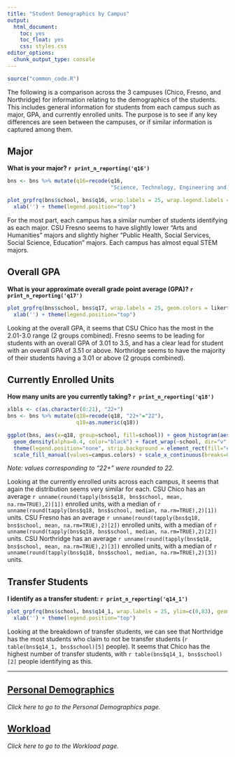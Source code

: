 ```yaml
---
title: "Student Demographics by Campus"
output: 
  html_document: 
    toc: yes
    toc_float: yes
    css: styles.css
editor_options: 
  chunk_output_type: console
---
```


```r
source("common_code.R")
```
The following is a comparison across the 3 campuses (Chico, Fresno, and Northridge) for information relating to the demographics of the students. This includes general information for students from each campus such as major, GPA, and currently enrolled units. The purpose is to see if any key differences are seen between the campuses, or if similar information is captured among them.


## Major
**What is your major? `r print_n_reporting('q16')`**
```r
bns <- bns %>% mutate(q16=recode(q16, 
                                 "Science, Technology, Engineering and Math (STEM) (Includes Medicine, Computer Science, Agriculture, Accounting, Statistics, Nursing, and Nutrition)" = "Science, Technology, Engineering and Math (STEM)"))

plot_grpfrq(bns$school, bns$q16, wrap.labels = 25, wrap.legend.labels = 20, geom.colors = likert.pal.5, legend.title = "", show.prc = FALSE) + 
  xlab('') + theme(legend.position="top")
```
For the most part, each campus has a similar number of students identifying as each major. CSU Fresno seems to have slightly lower "Arts and Humanities" majors and slightly higher "Public Health, Social Services, Social Science, Education" majors. Each campus has almost equal STEM majors.

## Overall GPA
**What is your approximate overall grade point average (GPA)? `r print_n_reporting('q17')`**
```r
plot_grpfrq(bns$school, bns$q17, wrap.labels = 25, geom.colors = likert.pal.5, legend.title = "", show.prc = FALSE) + 
  xlab('') + theme(legend.position="top")
```
Looking at the overall GPA, it seems that CSU Chico has the most in the 2.01-3.0 range (2 groups combined). Fresno seems to be leading for students with an overall GPA of 3.01 to 3.5, and has a clear lead for student with an overall GPA of 3.51 or above. Northridge seems to have the majority of their students having a 3.01 or above (2 groups combined). 

## Currently Enrolled Units
**How many units are you currently taking? `r print_n_reporting('q18')`**
```r
xlbls <- c(as.character(0:21), "22+")
bns <- bns %>% mutate(q18=recode(q18, "22+"="22"),
                      q18=as.numeric(q18))

ggplot(bns, aes(x=q18, group=school, fill=school)) + geom_histogram(aes(y=..density..), color="black", position = "identity")  +
  geom_density(alpha=0.4, color="black") + facet_wrap(~school, dir="v", scales='free') + xlab('Enrolled Units') + ylab("Density") + 
  theme(legend.position="none", strip.background = element_rect(fill="#c7dcf0"), strip.text = element_text(size=11)) +
  scale_fill_manual(values=campus.colors) + scale_x_continuous(breaks=0:22, labels=xlbls)
```
*Note: values corresponding to "22+" were rounded to 22.*

Looking at the currently enrolled units across each campus, it seems that again the distribution seems very similar for each. CSU Chico has an average `r unname(round(tapply(bns$q18, bns$school, mean, na.rm=TRUE),2)[1])` enrolled units, with a median of `r unname(round(tapply(bns$q18, bns$school, median, na.rm=TRUE),2)[1])` units. CSU Fresno has an average `r unname(round(tapply(bns$q18, bns$school, mean, na.rm=TRUE),2)[2])` enrolled units, with a median of `r unname(round(tapply(bns$q18, bns$school, median, na.rm=TRUE),2)[2])` units. CSU Northridge has an average `r unname(round(tapply(bns$q18, bns$school, mean, na.rm=TRUE),2)[3])` enrolled units, with a median of `r unname(round(tapply(bns$q18, bns$school, median, na.rm=TRUE),2)[3])` units. 

## Transfer Students
**I identify as a transfer student: `r print_n_reporting('q14_1')`**
```r
plot_grpfrq(bns$school, bns$q14_1, wrap.labels = 25, ylim=c(0,83), geom.colors = campus.colors[c(2,1)], legend.title = "", show.prc = FALSE) + 
  xlab('') + theme(legend.position="top")
```
Looking at the breakdown of transfer students, we can see that Northridge has the most students who claim to not be transfer students (`r table(bns$q14_1, bns$school)[5]` people). It seems that Chico has the highest number of transfer students, with `r table(bns$q14_1, bns$school)[2]` people identifying as this.

---

## [Personal Demographics](Campus_Personal_Demo.html)
*Click here to go to the Personal Demographics page.*

## [Workload](Campus_Workload.html)
*Click here to go to the Workload page.*

